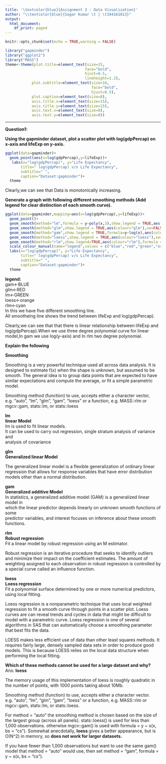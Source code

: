 ```yaml
---
title: '\textcolor{blue}{Assignment 3 : Data Visualization}'
author: "\\textcolor{blue}{Sagar Kumar \t | \t194161013}"
output:
  html_document:
    df_print: paged
---
```


```r
knitr::opts_chunk$set(echo = TRUE,warning = FALSE)

library("gapminder")
library("ggplot2")
library("MASS")
theme<-theme(plot.title=element_text(size=15, 
                                    face="bold", 
                                    hjust=0.5,
                                    lineheight=1.2),
            plot.subtitle=element_text(size=10, 
                                       face="bold",
                                       hjust=0.5),  
            plot.caption=element_text(size=8),  
            axis.title.x=element_text(size=15),  
            axis.title.y=element_text(size=15),  
            axis.text.x=element_text(size=8),  
            axis.text.y=element_text(size=8)) 


```
***
**Question1:**

**Using the gapminder dataset, plot a scatter plot with log(gdpPercap) on x-axis and
lifeExp on y-axis. **




```r

ggplot(data=gapminder)+
  geom_point(aes(x=log(gdpPercap),y=lifeExp))+
   labs(x="log(gdpPercap)", y="Life Expectancy", 
       title=" log(gdpPercap) v/s Life Expectancy",
       subtitle=" ", 
       caption="Dataset:gapminder")+ 
  theme

```
Clearly,we can see that Data is monotonically increasing.

\newpage

**Generate a graph with following different smoothing methods (Add
legend for clear distinction of each smooth curve).**

```r

ggplot(data=gapminder,mapping=aes(x=log(gdpPercap),y=lifeExp))+
  geom_point()+
  geom_smooth(method="lm",formula = y~poly(x,3),show.legend = TRUE,aes(colour="lm"),se=FALSE)+
  geom_smooth(method="glm",show.legend = TRUE,aes(colour="glm"),se=FALSE)+
  geom_smooth(method="gam",show.legend = TRUE,formula=y~log(x),aes(colour="gam"),se=FALSE)+
  geom_smooth(method="loess",show.legend = TRUE,aes(colour="loess"),se=FALSE)+
  geom_smooth(method="rlm",show.legend=TRUE,aes(colour="rlm"),formula = y~poly(x,2),se=FALSE)+
  scale_colour_manual(name="legend",values = c("blue","red","green","orange","cyan"))+  
  labs(x="log(gdpPercap)", y="Life Expectancy", 
       title=" log(gdpPercap) v/s Life Expectancy",
       subtitle=" ", 
       caption="Dataset:gapminder")+ 
  theme

```

**legend:**  
gam<-BLUE  
glm<-RED  
lm<-GREEN  
loess<-orange  
rlm<-cyan  
In this we have five different smoothing line.  
All smootheing line shows the trend between lifeExp and log(gdpPercap).  

Clearly,we can see that that there is linear relationship between lifeExp and log(gdpPercap).When we use three degree polynomial curve for linear model,In gam  we use log(y-axis) and In rlm two degree polynomial.

\newpage
**Explain the following **

**Smoothing**

Smoothing is a very powerful technique used all across data analysis. It is designed to estimate f(x) when the shape is unknown, but assumed to be smooth. The general idea is to group data points that are expected to have similar expectations and compute the average, or fit a simple parametric model.

Smoothing method (function) to use, accepts either a character vector, e.g. "auto", "lm", "glm", "gam", "loess" or a function, e.g. MASS::rlm or mgcv::gam, stats::lm, or stats::loess


**lm**  
**linear Model**  
lm is used to fit linear models.  
It can be used to carry out regression, single stratum analysis of variance and  
analysis of covariance 

**glm**  
**Generalized linear Model**  
<!-- glm is used to fit generalized linear models, specified by giving a symbolic description of the linear predictor and a description of the error distribution.  -->

The generalized linear model is a flexible generalization of ordinary linear regression that allows for response variables that have error distribution models other than a normal distribution.


**gam**  
**Generalized additive Model**  
In statistics, a generalized additive model (GAM) is a generalized linear model in  
which the linear predictor depends linearly on unknown smooth functions of some  
predictor variables, and interest focuses on inference about these smooth functions.  


**rlm**  
**Robust regression **  
Fit a linear model by robust regression using an M estimator.

Robust regression is an iterative procedure that seeks to identify outliers and minimize their impact on the coefficient estimates. The amount of weighting assigned to each observation in robust regression is controlled by a special curve called an influence function.

**loess**  
**Loess regression **  
Fit a polynomial surface determined by one or more numerical predictors,  
using local fitting.

Loess regression is a nonparametric technique that uses local weighted regression to fit a smooth curve through points in a scatter plot. Loess curves are can reveal trends and cycles in data that might be difficult to model with a parametric curve. Loess regression is one of several algorithms in SAS that can automatically choose a smoothing parameter that best fits the data.

 LOESS makes less efficient use of data than other least squares methods. It requires fairly large, densely sampled data sets in order to produce good models. This is because LOESS relies on the local data structure when performing the local fitting.

\newpage 

**Which of these methods cannot be used for a large dataset and why?**  
Ans: **loess**  

The memory usage of this implementation of loess is roughly quadratic in the number of points, with 1000 points taking about 10Mb.

	
Smoothing method (function) to use, accepts either a character vector.
e.g. "auto", "lm", "glm", "gam", "loess" or a function, e.g. MASS::rlm or mgcv::gam, stats::lm, or stats::loess.

For method = "auto" the smoothing method is chosen based on the size of the largest group (across all panels). 
stats::loess() is used for less than 1,000 observations. 
otherwise mgcv::gam() is used with formula = y ~ s(x, bs = "cs"). 
Somewhat anecdotally, **loess **gives a better appearance, but is O(N^2) in memory, so **does not work for larger datasets.**

If you have fewer than 1,000 observations but want to use the same gam() model that method = "auto" would use, then set method = "gam", formula = y ~ s(x, bs = "cs").



